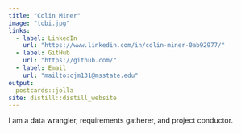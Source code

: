 ```yaml
---
title: "Colin Miner"
image: "tobi.jpg"
links:
  - label: LinkedIn
    url: "https://www.linkedin.com/in/colin-miner-0ab92977/"
  - label: GitHub
    url: "https://github.com/"
  - label: Email
    url: "mailto:cjm131@msstate.edu"
output:
  postcards::jolla
site: distill::distill_website
---
```

 
I am a data wrangler, requirements gatherer, and project conductor.
